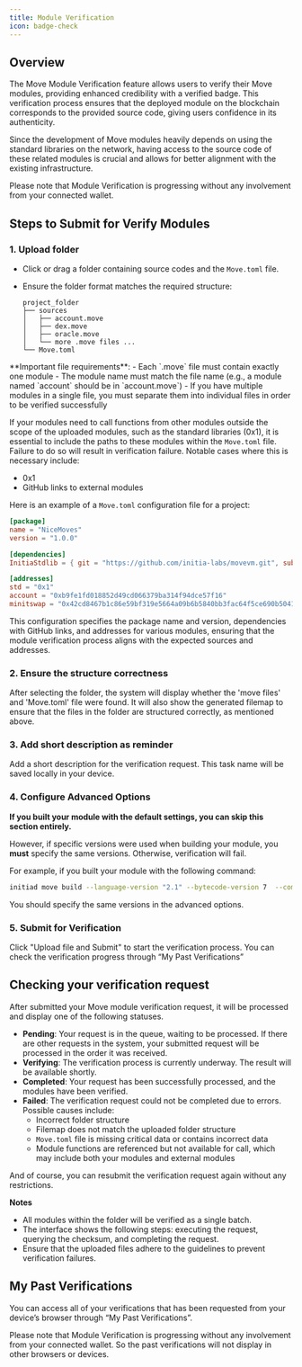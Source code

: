 ```yaml
---
title: Module Verification
icon: badge-check
---
```


## Overview

The Move Module Verification feature allows users to verify their Move modules, providing enhanced credibility with a verified badge. This verification process ensures that the deployed module on the blockchain corresponds to the provided source code, giving users confidence in its authenticity.

Since the development of Move modules heavily depends on using the standard libraries on the network, having access to the source code of these related modules is crucial and allows for better alignment with the existing infrastructure.

Please note that Module Verification is progressing without any involvement from your connected wallet.

## Steps to Submit for Verify Modules

### 1. Upload folder

- Click or drag a folder containing source codes and the `Move.toml` file.
- Ensure the folder format matches the required structure:
    
    ```arduino
    project_folder
    ├── sources
    │   ├── account.move
    │   ├── dex.move
    │   ├── oracle.move
    │   └── more .move files ...
    └── Move.toml
    ```

<Note>
**Important file requirements**:
- Each `.move` file must contain exactly one module
- The module name must match the file name (e.g., a module named `account` should be in `account.move`)
- If you have multiple modules in a single file, you must separate them into individual files in order to be verified successfully
</Note>

If your modules need to call functions from other modules outside the scope of the uploaded modules, such as the standard libraries (0x1), it is essential to include the paths to these modules within the `Move.toml` file. Failure to do so will result in verification failure. Notable cases where this is necessary include:

- 0x1
- GitHub links to external modules

Here is an example of a `Move.toml` configuration file for a project:

```toml
[package]
name = "NiceMoves"
version = "1.0.0"

[dependencies]
InitiaStdlib = { git = "https://github.com/initia-labs/movevm.git", subdir = "precompile/modules/initia_stdlib", rev = "9afe29f1040f488e087d67bdc1befb6592b5d4b7" }

[addresses]
std = "0x1"
account = "0xb9fe1fd018852d49cd066379ba314f94dce57f16"
minitswap = "0x42cd8467b1c86e59bf319e5664a09b6b5840bb3fac64f5ce690b5041c530565a"
```

This configuration specifies the package name and version, dependencies with GitHub links, and addresses for various modules, ensuring that the module verification process aligns with the expected sources and addresses.

### 2. Ensure the structure correctness

After selecting the folder, the system will display whether the 'move files' and 'Move.toml' file were found. It will also show the generated filemap to ensure that the files in the folder are structured correctly, as mentioned above. 

### 3. Add short description as reminder

Add a short description for the verification request. This task name will be saved locally in your device.

### 4. Configure Advanced Options

**If you built your module with the default settings, you can skip this section entirely.**

However, if specific versions were used when building your module, you **must** specify the same versions. Otherwise, verification will fail. 

For example, if you built your module with the following command:

```bash
initiad move build --language-version "2.1" --bytecode-version 7  --compiler-version "2.1"
```

You should specify the same versions in the advanced options.

### 5. Submit for Verification

Click "Upload file and Submit" to start the verification process. You can check the verification progress through “My Past Verifications”

## Checking your verification request

After submitted your Move module verification request, it will be processed and display one of the following statuses.

- **Pending**: Your request is in the queue, waiting to be processed. If there are other requests in the system, your submitted request will be processed in the order it was received.
- **Verifying**: The verification process is currently underway. The result will be available shortly.
- **Completed**: Your request has been successfully processed, and the modules have been verified.
- **Failed**: The verification request could not be completed due to errors. Possible causes include:
    - Incorrect folder structure
    - Filemap does not match the uploaded folder structure
    - `Move.toml` file is missing critical data or contains incorrect data
    - Module functions are referenced but not available for call, which may include both your modules and external modules

And of course, you can resubmit the verification request again without any restrictions.

**Notes**

- All modules within the folder will be verified as a single batch.
- The interface shows the following steps: executing the request, querying the checksum, and completing the request.
- Ensure that the uploaded files adhere to the guidelines to prevent verification failures.

## My Past Verifications

You can access all of your verifications that has been requested from your device’s browser through “My Past Verifications”. 

Please note that Module Verification is progressing without any involvement from your connected wallet. So the past verifications will not display in other browsers or devices.
